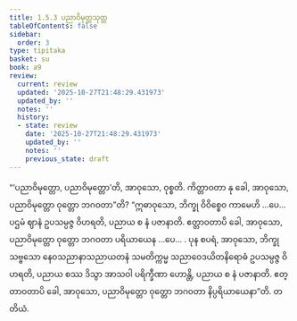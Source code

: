 ```yaml
---
title: 1.5.3 ပညာဝိမုတ္တသုတ္တ
tableOfContents: false
sidebar:
  order: 3
type: tipitaka
basket: su
book: a9
review:
  current: review
  updated: '2025-10-27T21:48:29.431973'
  updated_by: ''
  notes: ''
  history:
  - state: review
    date: '2025-10-27T21:48:29.431973'
    updated_by: ''
    notes: ''
    previous_state: draft
---
```



<ReviewStatus review={frontmatter.review} showDetails={true} />

<HypothesisAnnotation frontmatter={frontmatter} />

<DynamicBreadcrumb />

<Division number="44" book="a9" e="ch" v="17" p="245">

<Paragraph number="376" book="a9">
“‘ပညာဝိမုတ္တော, ပညာဝိမုတ္တော’တိ, အာဝုသော, ဝုစ္စတိ. ကိတ္တာဝတာ နု ခေါ, အာဝုသော, ပညာဝိမုတ္တော ဝုတ္တော ဘဂဝတာ”တိ?
</Paragraph>

<Paragraph number="377" book="a9">
“ဣဓာဝုသော, ဘိက္ခု ဝိဝိစ္စေဝ ကာမေဟိ …ပေ…  ပဌမံ ဈာနံ ဥပသမ္ပဇ္ဇ ဝိဟရတိ, ပညာယ စ နံ ပဇာနာတိ. ဧတ္တာဝတာပိ ခေါ, အာဝုသော, ပညာဝိမုတ္တော ဝုတ္တော ဘဂဝတာ ပရိယာယေန …ပေ… .
</Paragraph>

<Paragraph number="378" book="a9">
ပုန စပရံ, အာဝုသော, ဘိက္ခု သဗ္ဗသော နေဝသညာနာသညာယတနံ သမတိက္ကမ္မ သညာဝေဒယိတနိရောဓံ ဥပသမ္ပဇ္ဇ ဝိဟရတိ, ပညာယ စဿ ဒိသွာ အာသဝါ ပရိက္ခီဏာ ဟောန္တိ, ပညာယ စ နံ ပဇာနာတိ. ဧတ္တာဝတာပိ ခေါ, အာဝုသော, ပညာဝိမုတ္တော ဝုတ္တော ဘဂဝတာ နိပ္ပရိယာယေနာ”တိ.

</Paragraph>
</Division>

<Paragraph number="379" type="center" book="a9">
တတိယံ.
</Paragraph>